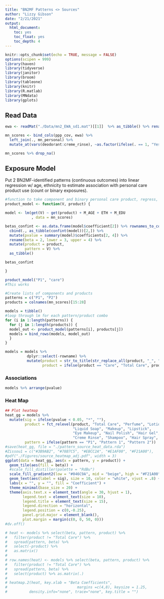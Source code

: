 ```yaml
---
title: "BN2MF Patterns <> Sources"
author: "Lizzy Gibson"
date: "2/21/2021"
output:
  html_document:
    toc: yes
    toc_float: yes
    toc_depth: 4
---
```


```r
knitr::opts_chunk$set(echo = TRUE, message = FALSE)
options(scipen = 999)
library(haven)
library(tidyverse)
library(janitor)
library(broom)
library(tableone)
library(knitr)
library(R.matlab)
library(MNdata)
library(gplots)
```

## Read Data

```r
ewa <- readMat("./Data/mn2_EWA_sd1.mat")[[1]]  %>% as_tibble() %>% rename(P2 = V1, P1 = V2)

mn_scores <- bind_cols(ppp_cov, ewa) %>%  
  left_join(., mn_personal) %>% 
  mutate_at(vars(deodorant:creme_rinse), ~as.factor(ifelse(. == 1, "Yes", "No"))) # Recode 1 = Yes, 2 = No

mn_scores %>% drop_na()
```

## Exposure Model

Put 2 BN2MF-identified patterns (continuous outcomes) into linear regression w/ age, ethnicity to estimate association with personal care product use (count or binary exposures).

```r
#function to take component and binary personal care product, regress, and output as tibble
product_model <- function(V, product) {

model <- lm(get(V) ~ get(product) + M_AGE + ETH + M_EDU
            , data = mn_scores)

betas_confint <- as.data.frame(model$coefficient[2]) %>% rownames_to_column() %>% 
  cbind(., as_tibble(confint(model))[2,]) %>%
  mutate(pvalue = summary(model)$coefficients[2, 4]) %>% 
  rename(beta = 2, lower = 3, upper = 4) %>% 
  mutate(product = product,
         pattern = V) %>% 
  as_tibble()

betas_confint

}

product_model("P1", "care")
#This works

#Create lists of components and products
patterns = c("P1", "P2")
products = colnames(mn_scores)[15:28]

models = tibble()
#loop through lm for each pattern/product combo
for (i in 1:length(patterns)) {
  for (j in 1:length(products)) {
  model_out <- product_model(patterns[i], products[j])
  models = bind_rows(models, model_out)
  }
}

models = models %>% 
          dplyr::select(-rowname) %>% 
          mutate(product = str_to_title(str_replace_all(product, "_", " ")),
                 product = ifelse(product == "Care", "Total Care", product))
```

### Associations

```r
models %>% arrange(pvalue)
```

### Heat Map

```r
## Plot heatmap 
heat_gg = models %>% 
  mutate(sig = ifelse(pvalue < 0.05, "*", ""),
         product = fct_relevel(product, "Total Care", "Perfume", "Lotion", "Deodorant",
                               "Liquid Soap", "Makeup", "Lipstick",
                               "Eye Makeup", "Nail Polish", "Hair Gel",
                               "Creme Rinse", "Shampoo", "Hair Spray", "Sunscreen"),
         pattern = ifelse(pattern == "P1", "Pattern 1", "Pattern 2"))
#save(heat_gg, file = "./pattern_source_heat_data.rda")
#Zissou1 = c("#3B9AB2", "#78B7C5", "#EBCC2A", "#E1AF00", "#F21A00"),
#pdf("./Figures/source_heatmap_adj.pdf", width = 3)
ggplot(data = heat_gg, aes(x = pattern, y = product)) + 
  geom_tile(aes(fill = beta)) + 
  #scale_fill_distiller(palette = "RdBu")
  scale_fill_gradient2(low = "#046C9A", mid = "beige", high = "#F21A00") +
  geom_text(aes(label = sig), size = 10, color = "white", vjust = .8) +
  labs(x = "", y = "", fill = "Coefficient") + 
  theme_minimal(base_size = 20) +
  theme(axis.text.x = element_text(angle = 30, hjust = 1),
        legend.text = element_text(size = 10),
        legend.title = element_text(size = 15),
        legend.direction = "horizontal",
        legend.position = c(0,-0.25),
        panel.grid.major = element_blank(),
        plot.margin = margin(c(0, 0, 50, 0)))
#dv.off()

# heat <- models %>% select(beta, pattern, product) %>%
#   filter(product != "Total Care") %>% 
#   spread(pattern, beta) %>%
#   select(-product) %>%
#   as.matrix()
# 
# row.names(heat) <- models %>% select(beta, pattern, product) %>%
#   filter(product != "Total Care") %>% 
#   spread(pattern, beta) %>%
#   select(product) %>% as.matrix(.)
# 
# heatmap.2(heat, key.xlab = "Beta Coefficients",
#                                margins =c(4,8), keysize = 1.25,
#          density.info="none", trace="none", key.title = "")
```



